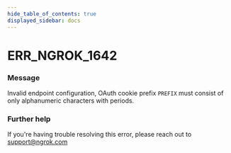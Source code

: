 ```yaml
---
hide_table_of_contents: true
displayed_sidebar: docs
---
```



# ERR_NGROK_1642

### Message

Invalid endpoint configuration, OAuth cookie prefix `PREFIX` must consist of only alphanumeric characters with periods.

<ErrorDetails error="err_ngrok_1642" />

### Further help

If you're having trouble resolving this error, please reach out to [support@ngrok.com](mailto:support@ngrok.com?subject=Help%20with%20ERR_NGROK_1642)


